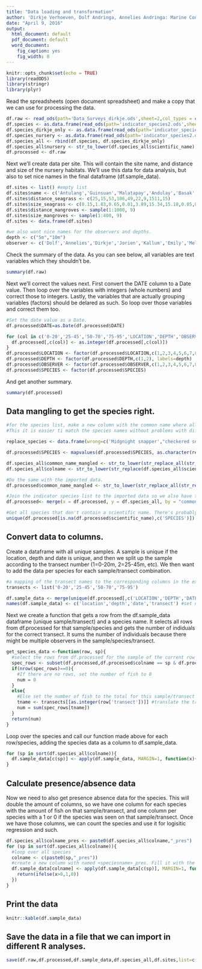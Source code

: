 ---
title: "Data loading and transformation"
author: 'Dirkje Verhoeven, Dolf Andringa, Annelies Andringa: Marine Conservation Philippines'
date: "April 9, 2016"
output:
  html_document: default
  pdf_document: default
  word_document:
    fig_caption: yes
    fig_width: 8
---

```{r setup, include=FALSE}
knitr::opts_chunk$set(echo = TRUE)
library(readODS)
library(stringr)
library(plyr)
```
Read the spreadsheets (open document spreadsheet) and make a copy that we can use for processing the data.
```{r readfile}
df.raw <- read_ods(path='Data_Surveys_dirkje.ods',sheet=2,col_types = c(text,numeric,numeric,numeric,numeric,numeric,numeric,numeric,numeric,date))
df.species <- as.data.frame(read_ods(path='indicator_species2.ods',sheet=1,col_types = c(text,text)))
df.species_dirkje_only <- as.data.frame(read_ods(path='indicator_species2.ods',sheet=2,col_types = c(text,text)))
df.species_nursery <- as.data.frame(read_ods(path='indicator_species2.ods',sheet=3,col_types = c(text,text)))
df.species_all <- rbind(df.species, df.species_dirkje_only)
df.species_all$nursery <- str_to_lower(df.species_all$scientific_name) %in% str_to_lower(df.species_nursery$scientific_name)
df.processed <- df.raw
```

Next we'll create data per site. This will contain the site name, and distance and size of the nursery habitats. We'll use this data for data analysis, but also to set nice names in the final dataframe (df.sample_data).
```{r site_data}
df.sites <- list() #empty list
df.sites$name <- c('Antulang','Guinsuan','Malatapay','Andulay','Basak','Lutoban South','Lutoban Pier','Kookoos Nest','Dauin Poblacion') #add the names
df.sites$distance_seagrass <- c(25,15,53,106,49,22,9,1511,15) 
df.sites$size_seagrass <- c(0.15,1.83,0.65,0.01,3.89,15.34,15.18,0.05,0.13)
df.sites$distance_mangroves <- sample(1:1000, 9)
df.sites$size_mangroves <- sample(1:400, 9)
df.sites <- data.frame(df.sites)

#we also want nice names for the observers and depths.
depth <- c("5m","10m")
observer <- c('Dolf','Annelies','Dirkje','Jorien','Kallum','Emily','Melina','Rosaly','Jess','Jelle','Anna')
```

Check the summary of the data. As you can see below, all variables are text variables which they shouldn't be.
```{r summary_pre_correction}
summary(df.raw)
```

Next we'll correct the values next. First convert the DATE column to a Date value.
Then loop over the variables with integers (whole numbers) and correct those to integers.
Lastly, the variables that are actually grouping variables (factors) should be delared as such. So loop over those variables and correct them too.
```{r correct_values}


#Set the date value as a Date.
df.processed$DATE=as.Date(df.processed$DATE)

for (col in c('0-20','25-45','50-70','75-95','LOCATION','DEPTH','OBSERVER')){
  df.processed[,c(col)] <- as.integer(df.processed[,c(col)])
}
df.processed$LOCATION <- factor(df.processed$LOCATION,c(1,2,3,4,5,6,7,8,9), labels=df.sites$name)
df.processed$DEPTH <- factor(df.processed$DEPTH,c(1,2), labels=depth)
df.processed$OBSERVER <- factor(df.processed$OBSERVER,c(1,2,3,4,5,6,7,8,9,10,11), labels=observer)
df.processed$SPECIES <- factor(df.processed$SPECIES)
```
And get another summary.
```{r summary_post_correction}
summary(df.processed)
```


## Data mangling to get the species right.

```{r species_mangling}

#for the species list, make a new column with the common name where all spaces and - are removed and it is converted to lower case.
#This it is easier ti match the species names without problems with different spelling.

replace_species <- data.frame(wrong=c('Midgnight snapper',"checkered snapper","Diagonal banded sweetlip","linecheecked wrasse","Linedcheecked Wrasse","Sixtripe wrasse","Splendid soldier"), right=c('Midnight snapper','Chequered Snapper',"Diagonal banded sweetlips",'Linedcheeked Wrasse','Linedcheeked Wrasse','Sixstripe Wrasse','Splendid Soldierfish'))

df.processed$SPECIES <- mapvalues(df.processed$SPECIES, as.character(replace_species$wrong), as.character(replace_species$right))

df.species_all$common_name_mangled <- str_to_lower(str_replace_all(str_replace_all(str_replace_all(df.species_all$common_name,' ',''),'-',''),'\'',''))
df.species_all$colname <- str_to_lower(str_replace(df.species_all$scientific_name,' ','_'))

#Do the same with the imported data.
df.processed$common_name_mangled <- str_to_lower(str_replace_all(str_replace_all(str_replace_all(df.processed$SPECIES,' ',''),'-',''),'\'',''))

#Join the indicator species list to the imported data so we also have the scientific name and other info in there.
df.processed<- merge(x = df.processed, y = df.species_all, by = "common_name_mangled", all.x = TRUE)

#Get all species that don't contain a scientific name. There's probably a mis spelling with the common name.
unique(df.processed[is.na(df.processed$scientific_name),c('SPECIES')])

```


## Convert data to columns.
Create a dataframe with all unique samples. A sample is unique if the location, depth and date is unique, and then we split up the sample according to the transect number (1=0-20m, 2=25-45m, etc). We then want to add the data per species for each sample/transect combination.
```{r data_transform_prepare}

#a mapping of the transect names to the corresponding columns in the excel sheet
transects <- list('0-20','25-45','50-70','75-95')

df.sample_data <- merge(unique(df.processed[,c('LOCATION','DEPTH','DATE')]),c(1,2,3,4))
names(df.sample_data) <- c('location','depth','date','transect') #set nice column names
```
Next we create a function that gets a row from the df.sample_data dataframe (unique sample/transect) and a species name.
It selects all rows from df.processed for that sample/species and gets the number of indiduals for the correct transect. 
It sums the number of individuals because there might be multiple observers in the sample/species/transect.

```{r data_transform_function}
get_species_data <-function(row, sp){
  #select the rows from df.processed for the sample of the current row and current species
  spec_rows <- subset(df.processed,df.processed$colname == sp & df.processed$DEPTH == row['depth'] & df.processed$LOCATION == row['location'] & df.processed$DATE == row['date'])
  if(nrow(spec_rows)==0){
    #If there are no rows, set the number of fish to 0
    num = 0
  }
  else{
    #Else set the number of fish to the total for this sample/transect (sum for all observers together)
    tname <- transects[[as.integer(row['transect'])]] #translate the transect number (1,2,3,4) to the correct column name (0-20, etc)
    num = sum(spec_rows[tname])
  }
  return(num)
}
```

Loop over the species and call our function made above for each row/species, adding the species data as a column to df.sample_data.
```{r data_transform_loop}

for (sp in sort(df.species_all$colname)){
  df.sample_data[c(sp)] <- apply(df.sample_data, MARGIN=1, function(x){get_species_data(x,sp)})
}

```
## Calculate presence/absence data
Now we need to also get presence absence data for the species. This will double the amount of columns, so we have one column for each species with the amount of fish on that sample/transect, and one column per species with a 1 or 0 if the species was seen on that sample/transect. Once we have those columns, we can count the species and use it for logisitic regression and such.

```{r presence_absence_calculation}
df.species_all$colname_pres <- paste0(df.species_all$colname,"_pres")
for (sp in sort(df.species_all$colname)){
  #loop over all species
  colname <- c(paste0(sp,"_pres"))
  #create a new column with named <speciesname>_pres. Fill it with the values from df.sample_data[<speciesname>] by testing if the value for that column is >0 or not. If it is, fill in a 1, else a 0.
  df.sample_data[colname] <- apply(df.sample_data[c(sp)], MARGIN=1, function(x){
    return(ifelse(x>0,1,0))
  })
}
```

## Print the data
```{r display_data, message=FALSE, echo=FALSE, eval=TRUE}
knitr::kable(df.sample_data)
```

## Save the data in a file that we can import in different R analyses.
```{r save}
save(df.raw,df.processed,df.sample_data,df.species_all,df.sites,list=c("df.raw","df.processed","df.sample_data","df.species_all","df.sites"), file="data.RDa")
```
